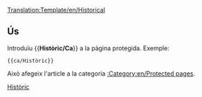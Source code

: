 <noinclude>[[Translation:Template/en/Historical]]</noinclude>{{ca/Metacaixa d'avís| tipus = protecció
| text  = <strong>Nota</strong><br>Aquest article existeix només per motius històrics, i per això està protegit contra noves edicions.
}}<includeonly>{{{1|}}}</includeonly><noinclude>

==Ús==
Introduïu <nowiki>{{</nowiki>'''Històric/Ca'''<nowiki>}}</nowiki> a la pàgina protegida. Exemple:
<pre>{{ca/Històric}}</pre>
Això afegeix l'article a la categoria [[:Category:en/Protected pages]].

[[Category:ca/Manual/Base Set/Caixes de missatges|Històric]]</noinclude>